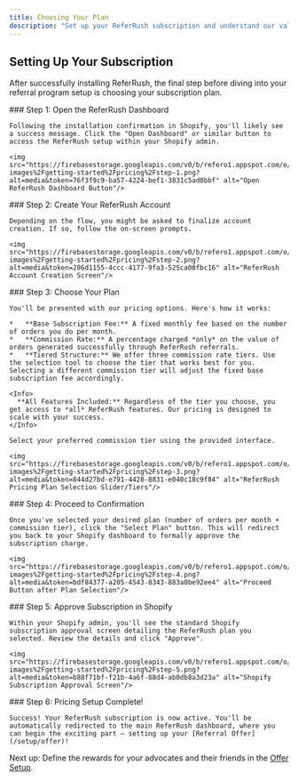 ```yaml
---
title: Choosing Your Plan
description: "Set up your ReferRush subscription and understand our value-based pricing."
---
```


## Setting Up Your Subscription

After successfully installing ReferRush, the final step before diving into your referral program setup is choosing your subscription plan.

<Steps>
  <Step>
    ### Step 1: Open the ReferRush Dashboard

    Following the installation confirmation in Shopify, you'll likely see a success message. Click the "Open Dashboard" or similar button to access the ReferRush setup within your Shopify admin.

    <img src="https://firebasestorage.googleapis.com/v0/b/refero1.appspot.com/o/doc-images%2Fgetting-started%2Fpricing%2Fstep-1.png?alt=media&token=76f3f9c9-ba57-4224-bef1-3831c5ad0bbf" alt="Open ReferRush Dashboard Button"/>
  </Step>

  <Step>
    ### Step 2: Create Your ReferRush Account 

    Depending on the flow, you might be asked to finalize account creation. If so, follow the on-screen prompts. 

    <img src="https://firebasestorage.googleapis.com/v0/b/refero1.appspot.com/o/doc-images%2Fgetting-started%2Fpricing%2Fstep-2.png?alt=media&token=286d1155-4ccc-4177-9fa3-525ca08fbc16" alt="ReferRush Account Creation Screen"/>
  </Step>

  <Step>
    ### Step 3: Choose Your Plan

    You'll be presented with our pricing options. Here's how it works:

    *   **Base Subscription Fee:** A fixed monthly fee based on the number of orders you do per month.
    *   **Commission Rate:** A percentage charged *only* on the value of orders generated successfully through ReferRush referrals.
    *   **Tiered Structure:** We offer three commission rate tiers. Use the selection tool to choose the tier that works best for you. Selecting a different commission tier will adjust the fixed base subscription fee accordingly.

    <Info>
      **All Features Included:** Regardless of the tier you choose, you get access to *all* ReferRush features. Our pricing is designed to scale with your success.
    </Info>

    Select your preferred commission tier using the provided interface.

    <img src="https://firebasestorage.googleapis.com/v0/b/refero1.appspot.com/o/doc-images%2Fgetting-started%2Fpricing%2Fstep-3.png?alt=media&token=844d27bd-e791-4428-8831-e040c18c9f84" alt="ReferRush Pricing Plan Selection Slider/Tiers"/>
  </Step>

  <Step>
    ### Step 4: Proceed to Confirmation

    Once you've selected your desired plan (number of orders per month + commission tier), click the "Select Plan" button. This will redirect you back to your Shopify dashboard to formally approve the subscription charge.

    <img src="https://firebasestorage.googleapis.com/v0/b/refero1.appspot.com/o/doc-images%2Fgetting-started%2Fpricing%2Fstep-4.png?alt=media&token=bdf84377-a205-4543-8343-883a0be92ee4" alt="Proceed Button after Plan Selection"/>
  </Step>

  <Step>
    ### Step 5: Approve Subscription in Shopify

    Within your Shopify admin, you'll see the standard Shopify subscription approval screen detailing the ReferRush plan you selected. Review the details and click "Approve".

    <img src="https://firebasestorage.googleapis.com/v0/b/refero1.appspot.com/o/doc-images%2Fgetting-started%2Fpricing%2Fstep-5.png?alt=media&token=b88f71bf-f21b-4a6f-88d4-ab0db8a3d23a" alt="Shopify Subscription Approval Screen"/>
  </Step>

  <Step>
    ### Step 6: Pricing Setup Complete!

    Success! Your ReferRush subscription is now active. You'll be automatically redirected to the main ReferRush dashboard, where you can begin the exciting part – setting up your [Referral Offer](/setup/offer)!
  </Step>
</Steps>

Next up: Define the rewards for your advocates and their friends in the [Offer Setup](/setup/offer).

